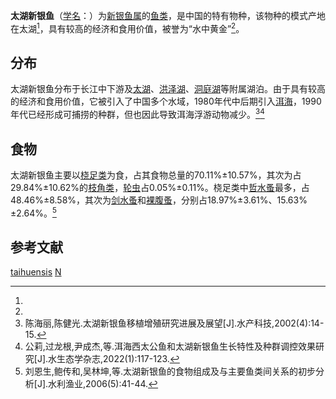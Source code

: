 {{Speciesbox
| name = 太湖新银鱼
| status =
| status_system =
| image =
| genus = Neosalanx
| species = taihuensis
| authority = (Chen, 1956)<ref name='id5421'>{{cite web| url =http://www.bioinfo.cn/db05/BjdwSpecies.php?action=view&id=5421| title =太湖新银鱼| work =《中国动物物种编目数据库》| publisher =中国科学院微生物研究所| author =中国科学院动物研究所| accessdate =2009-04-11| deadurl =yes| archiveurl =https://web.archive.org/web/20160305083138/http://www.bioinfo.cn/db05/BjdwSpecies.php?action=view&id=5421| archivedate =2016-03-05}}</ref>
}}

'''太湖新银鱼'''（[[学名|学名]]：{{lang|la|''Neosalanx taihuensis''}}）为[[新银鱼属|新银鱼属]]的[[鱼类|鱼类]]，是中国的特有物种，该物种的模式产地在太湖<ref name='id5421'/>，具有较高的经济和食用价值，被誉为“水中黄金”<ref name=进展/>。

== 分布 ==

太湖新银鱼分布于长江中下游及[[太湖|太湖]]、[[洪泽湖|洪泽湖]]、[[洞庭湖|洞庭湖]]等附属湖泊。由于具有较高的经济和食用价值，它被引入了中国多个水域，1980年代中后期引入[[洱海|洱海]]，1990年代已经形成可捕捞的种群，但也因此导致洱海浮游动物减少。<ref name=进展>陈海丽,陈健光.太湖新银鱼移植增殖研究进展及展望[J].水产科技,2002(4):14-15.</ref><ref>公莉,过龙根,尹成杰,等.洱海西太公鱼和太湖新银鱼生长特性及种群调控效果研究[J].水生态学杂志,2022(1):117-123.</ref>

== 食物 ==

太湖新银鱼主要以[[桡足类|桡足类]]为食，占其食物总量的70.11%±10.57%，其次为占29.84%±10.62%的[[枝角类|枝角类]]，[[轮虫|轮虫]]占0.05%±0.11%。桡足类中[[哲水蚤|哲水蚤]]最多，占48.46%±8.58%，其次为[[剑水蚤|剑水蚤]]和[[裸腹蚤|裸腹蚤]]，分别占18.97%±3.61%、15.63%±2.64%。<ref>刘恩生,鲍传和,吴林坤,等.太湖新银鱼的食物组成及与主要鱼类间关系的初步分析[J].水利渔业,2006(5):41-44.</ref>

== 参考文献 ==
{{reflist}}

{{Wikispecies|Neosalanx taihuensis}}
{{Taxonbar|from=Q6418194}}

[[Category:新银鱼属|taihuensis]]
[[Category:1956年描述的鱼类|N]]

{{鮭形目小作品}}